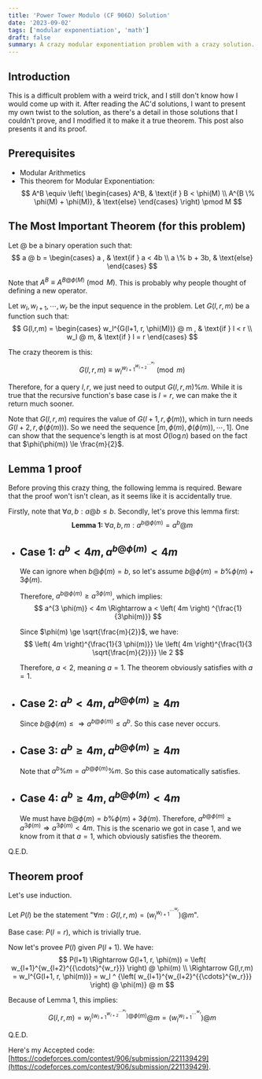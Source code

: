 ```yaml
---
title: 'Power Tower Modulo (CF 906D) Solution'
date: '2023-09-02'
tags: ['modular exponentiation', 'math']
draft: false
summary: A crazy modular exponentiation problem with a crazy solution.
---
```


## Introduction

This is a difficult problem with a weird trick, and I still don't know how I would come up with it. After reading the AC'd solutions, I want to present my own twist to the solution, as there's a detail in those solutions that I couldn't prove, and I modified it to make it a true theorem. This post also presents it and its proof.

## Prerequisites
* Modular Arithmetics
* This theorem for Modular Exponentiation: 
  $$
  A^B \equiv
  \left( \begin{cases}
  A^B, & \text{if } B < \phi(M) \\
  A^{B \% \phi(M) + \phi(M)}, & \text{else}
  \end{cases} \right) \pmod M
  $$

## The Most Important Theorem (for this problem)
Let $@$ be a binary operation such that:
$$
a @ b = 
\begin{cases}
a , & \text{if } a < 4b \\
a \% b + 3b, & \text{else}
\end{cases}
$$

Note that $A^B \equiv A^{B @ \phi(M)} \pmod M$. This is probably why people thought of defining a new operator.

Let $w_l, w_{l+1}, \cdots, w_r$ be the input sequence in the problem. Let $G(l,r,m)$ be a function such that:
$$
G(l,r,m) = \begin{cases} w_l^{G(l+1, r, \phi(M))} @ m , & \text{if } l < r \\ w_l @ m, & \text{if } l = r \end{cases}
$$

The crazy theorem is this:
$$
G(l,r,m) \equiv w_l^{w_{l+1}^{w_{l+2}^{{\cdots}^{w_r}}}} \pmod m
$$

Therefore, for a query $l, r$, we just need to output $G(l,r,m) \% m$. While it is true that the recursive function's base case is $l = r$, we can make the it return much sooner.

Note that $G(l,r,m)$ requires the value of $G(l+1, r, \phi(m))$, which in turn needs $G(l+2, r, \phi(\phi(m)))$. So we need the sequence $[m, \phi(m), \phi(\phi(m)), \cdots, 1]$. One can show that the sequence's length is at most $O(\log n)$ based on the fact that $\phi(\phi(m)) \le \frac{m}{2}$.

## Lemma 1 proof
Before proving this crazy thing, the following lemma is required. Beware that the proof won't isn't clean, as it seems like it is accidentally true.

Firstly, note that $\forall a,b: a @ b \le b$. Secondly, let's prove this lemma first:  
$$
\textbf{Lemma 1: } \forall a, b, m: a^{b @ \phi(m)} = a^b @ m
$$

* ## Case 1: $a^b < 4m, a^{b @ \phi(m)} < 4m$
  We can ignore when $b @ \phi(m) = b$, so let's assume $b @ \phi(m) = b \% \phi(m) + 3\phi(m)$.

  Therefore, $a^{b @ \phi(m)} \ge a^{3 \phi(m)}$, which implies:
  $$
  a^{3 \phi(m)} < 4m \Rightarrow a < \left( 4m \right) ^{\frac{1}{3\phi(m)}}
  $$

  Since $\phi(m) \ge \sqrt{\frac{m}{2}}$, we have:
  $$
  \left( 4m \right)^{\frac{1}{3 \phi(m)}} \le \left( 4m \right)^{\frac{1}{3 \sqrt{\frac{m}{2}}}} \le 2
  $$

  Therefore, $a < 2$, meaning $a = 1$. The theorem obviously satisfies with $a=1$.

* ## Case 2: $a^b < 4m, a^{b @ \phi(m)} \ge 4m$
  Since $b @ \phi(m) \le \Rightarrow a^{b @ \phi(m)} \le a^b$. So this case never occurs.

* ## Case 3: $a^b \ge 4m, a^{b @ \phi(m)} \ge 4m$
  Note that $a^b \% m = a^{b @ \phi(m)} \% m$. So this case automatically satisfies.

* ## Case 4: $a^b \ge 4m, a^{b @ \phi(m)} < 4m$
  We must have $b @ \phi(m) = b \% \phi(m) + 3\phi(m)$. Therefore, $a^{b @ \phi(m)} \ge a^{3 \phi(m)} \Rightarrow a^{3\phi(m)} < 4m$. This is the scenario we got in case 1, and we know from it that $a=1$, which obviously satisfies the theorem.

Q.E.D.

## Theorem proof
Let's use induction.

Let $P(l)$ be the statement "$\forall m: G(l,r,m) = \left( w_l^{w_{l+1}^{{\cdots}^{w_r}}} \right) @ m$".

Base case: $P(l=r)$, which is trivially true.

Now let's provee $P(l)$ given $P(l+1)$. We have:
$$
P(l+1) \Rightarrow G(l+1, r, \phi(m)) = \left( w_{l+1}^{w_{l+2}^{{\cdots}^{w_r}}} \right) @ \phi(m) \\
\Rightarrow G(l,r,m) = w_l^{G(l+1, r, \phi(m))} = w_l ^ {\left( w_{l+1}^{w_{l+2}^{{\cdots}^{w_r}}} \right) @ \phi(m)} @ m
$$

Because of Lemma 1, this implies:
$$
G(l,r,m) = w_l ^ {\left( w_{l+1}^{w_{l+2}^{{\cdots}^{w_r}}} \right) @ \phi(m)} @ m = \left( w_l^{w_{l+1}^{{\cdots}^{w_r}}} \right) @ m
$$

Q.E.D.

Here's my Accepted code: [https://codeforces.com/contest/906/submission/221139429](https://codeforces.com/contest/906/submission/221139429).